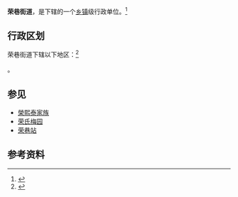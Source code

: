 {{中国乡级行政区
|景观照片文件名 = 无锡梅园 - panoramio.jpg
|景观照片描述 =[[荣氏梅园|荣氏梅园]]
|汉语拼音 = 
|其他语言 = 
|其他语言名称 = 
|旧称 = 
|地名出处 = 因[[榮熙泰家族|荣氏家族]]在此聚居得名<ref>{{cite web|title=特写：荣毅仁诞生地荣巷今昔变迁 乡人哀思绵长|url=http://www.chinanews.com/news/2005/2005-10-30/8/644781.shtml|publisher=中国新闻网|date=2005-10-30|accessdate=2018-10-24|archive-date=2018-10-24|archive-url=https://web.archive.org/web/20181024231951/http://www.chinanews.com/news/2005/2005-10-30/8/644781.shtml|dead-url=no}}</ref>
|位置图文件名 = 
|位置图描述 = 
|自定义图片= 
|建置时间 = 
|政府驻地 = 
|毗邻 = 
|总面积 = 
|总人口 = 
|总人口年份 = 
|户籍人口 = 
|户籍人口年份 = 
|常住人口 = 
|常住人口年份 = 
|人口密度 = 
|GDP = 
|GDP年份 = 
|邮政编码 = 
|电话区号 = 510
|官方网站 = 
|网站名称 = 
|32/02/11/002/000}}

'''荣巷街道'''，是{{PRC admin/fullname|32/02/11/002/000|3}}下辖的一个[[乡镇|乡镇]]级行政单位。<ref>{{PRC admin/ref sgc|{{PRC admin/parent|32/02/11/002/000}}}}</ref>

== 行政区划 ==

荣巷街道下辖以下地区：<ref>{{PRC admin/ref sgc|32/02/11/002/000}}</ref>

{{PRC admin/children|32/02/11/002/000}}。

==参见==
*[[榮熙泰家族|榮熙泰家族]]
*[[荣氏梅园|荣氏梅园]]
*[[荣巷站|荣巷站]]

== 参考资料 ==
{{reflist}}

{{行政区划小作品}}
{{江苏省历史文化名城及历史文化街区}}
{{PRC admin/navcat|32/02/11/002/000}}